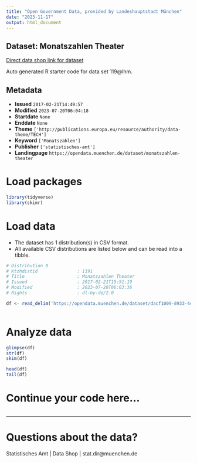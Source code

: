 ```yaml
---
title: "Open Government Data, provided by Landeshauptstadt München"
date: "2023-11-17"
output: html_document
---
```


## Dataset: Monatszahlen Theater

[Direct data shop link for dataset](https://opendata.muenchen.de/dataset/monatszahlen-theater)

Auto generated R starter code for data set 119@lhm.

## Metadata

- **Issued** `2017-02-21T14:49:57`
- **Modified** `2023-07-20T06:04:18`
- **Startdate** `None`
- **Enddate** `None`
- **Theme** `['http://publications.europa.eu/resource/authority/data-theme/TECH']`
- **Keyword** `['Monatszahlen']`
- **Publisher** `['statistisches-amt']`
- **Landingpage** `https://opendata.muenchen.de/dataset/monatszahlen-theater`


# Load packages

```r

library(tidyverse)
library(skimr)

```

# Load data

-   The dataset has 1 distribution(s) in CSV format.
-   All available CSV distributions are listed below and can be read into a tibble.

```r

# Distribution 0
# Ktzhdistid               : 1191
# Title                    : Monatszahlen Theater
# Issued                   : 2017-02-21T15:51:19
# Modified                 : 2023-07-20T06:03:36
# Rights                   : dl-by-de/2.0

df <- read_delim('https://opendata.muenchen.de/dataset/dacf1009-8933-4cdf-8c9d-40afd54e4ef7/resource/eb734a10-3b0a-4421-ae1d-4226f9409538/download/monatszahlen2307_theater_10_07_23_nosum.csv')



```

# Analyze data

```r

glimpse(df)
str(df)
skim(df)

head(df)
tail(df)

```

# Continue your code here...

```r

```

------------------------------------------------------------------------

# Questions about the data?

Statistisches Amt | Data Shop | stat.dir@muenchen.de
